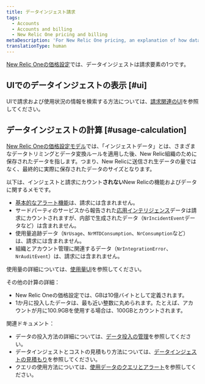 ```yaml
---
title: データインジェスト請求
tags:
  - Accounts
  - Accounts and billing
  - New Relic One pricing and billing
metaDescription: 'For New Relic One pricing, an explanation of how data ingest is calculated for billing purposes.'
translationType: human
---
```


[New Relic Oneの価格設定](/docs/accounts/accounts-billing/new-relic-one-pricing-billing/new-relic-one-pricing-billing)では、データインジェストは請求要素の1つです。

## UIでのデータインジェストの表示 [#ui]

UIで請求および使用状況の情報を検索する方法については、[請求関連のUI](/docs/accounts/accounts-billing/general-account-settings/introduction-account-settings)を参照してください。

## データインジェストの計算 [#usage-calculation]

[New Relic Oneの価格設定モデル](/docs/accounts/accounts-billing/new-relic-one-pricing-billing/new-relic-one-pricing-billing)では、「インジェストデータ」とは、さまざまなデータトリミングとデータ変換ルールを適用した後、New Relic組織のために保存されたデータを指します。つまり、New Relicに送信され生データの量ではなく、最終的に実際に保存されたデータのサイズとなります。

以下は、インジェストと請求にカウント**されない**New Relicの機能およびデータに関するメモです。

* [基本的なアラート機能](/docs/alerts-applied-intelligence/new-relic-alerts/learn-alerts/alerts-concepts-workflow)は、請求には含まれません。
* サードパーティのサービスから報告された[応用インテリジェンス](/docs/alerts-applied-intelligence/new-relic-alerts/get-started/introduction-applied-intelligence)データは請求にカウントされますが、内部で生成されたデータ（`NrIncidentEvent`データなど）は含まれません。
* 使用量追跡データ（`NrUsage`、`NrMTDConsumption`、`NrConsumption`など）は、請求には含まれません。
* 組織とアカウント管理に関連するデータ（`NrIntegrationError`、`NrAuditEvent`）は、請求には含まれません。

使用量の詳細については、[使用量UI](/docs/accounts/accounts-billing/new-relic-one-pricing-billing/billing-ui)を参照してください。

その他の計算の詳細：

* New Relic Oneの価格設定では、GBは10億バイトとして定義されます。
* 1か月に投入したデータは、最も近い整数に丸められます。たとえば、アカウントが月に100.9GBを使用する場合は、100GBとカウントされます。

関連ドキュメント：

* データの投入方法の詳細については、[データ投入の管理](/docs/data-apis/manage-data/manage-data-coming-new-relic)を参照してください。
* データインジェストとコストの見積もり方法については、[データインジェストの見積もり](/docs/data-apis/manage-data/calculate-data-ingest)を参照してください。
* クエリの使用方法については、[使用データのクエリとアラート](/docs/accounts/accounts-billing/new-relic-one-pricing-billing/usage-queries-alerts)を参照してください。